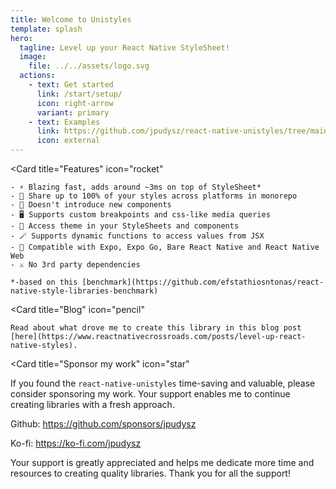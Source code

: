 ```yaml
---
title: Welcome to Unistyles
template: splash
hero:
  tagline: Level up your React Native StyleSheet!
  image:
    file: ../../assets/logo.svg
  actions:
    - text: Get started
      link: /start/setup/
      icon: right-arrow
      variant: primary
    - text: Examples
      link: https://github.com/jpudysz/react-native-unistyles/tree/main/example
      icon: external
---
```



<Card
    title="Features"
    icon="rocket"
>
    - ⚡ Blazing fast, adds around ~3ms on top of StyleSheet*
    - 🎳 Share up to 100% of your styles across platforms in monorepo
    - 🎯 Doesn't introduce new components
    - 🖥️ Supports custom breakpoints and css-like media queries
    - 🎨 Access theme in your StyleSheets and components
    - 🪄 Supports dynamic functions to access values from JSX
    - 🥳 Compatible with Expo, Expo Go, Bare React Native and React Native Web
    - ⚔️ No 3rd party dependencies

    *-based on this [benchmark](https://github.com/efstathiosntonas/react-native-style-libraries-benchmark)
</Card>

<Card
    title="Blog"
    icon="pencil"
>
    Read about what drove me to create this library in this blog post [here](https://www.reactnativecrossroads.com/posts/level-up-react-native-styles).
</Card>

<Card
    title="Sponsor my work"
    icon="star"
>
  If you found the `react-native-unistyles` time-saving and valuable, please consider sponsoring my work. Your support enables me to continue creating libraries with a fresh approach.

  Github: https://github.com/sponsors/jpudysz

  Ko-fi: https://ko-fi.com/jpudysz

  Your support is greatly appreciated and helps me dedicate more time and resources to creating quality libraries. Thank you for all the support!
</Card>

<Codemask />
